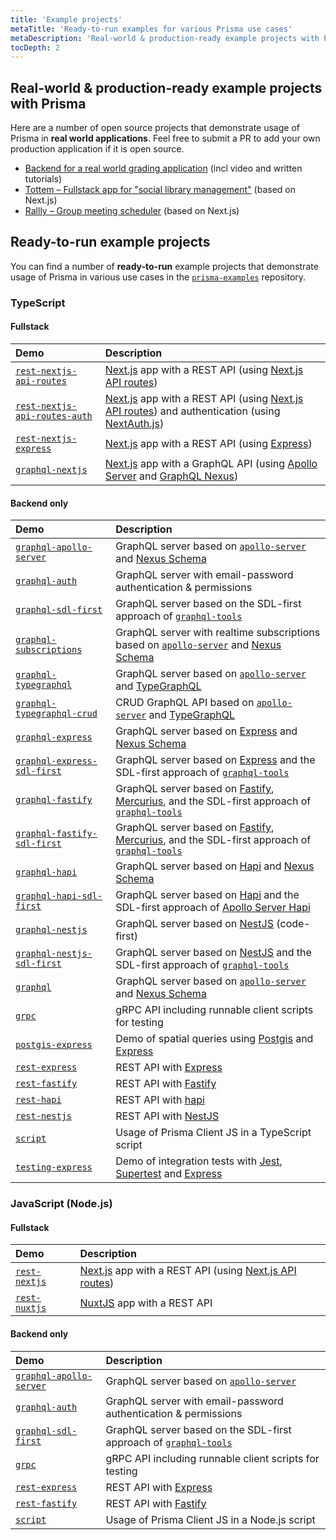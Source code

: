 ```yaml
---
title: 'Example projects'
metaTitle: 'Ready-to-run examples for various Prisma use cases'
metaDescription: 'Real-world & production-ready example projects with Prisma. Here are a number of open source projects that demonstrate usage of Prisma in real world applications.'
tocDepth: 2
---
```


## Real-world & production-ready example projects with Prisma

Here are a number of open source projects that demonstrate usage of Prisma in **real world applications**. Feel free to submit a PR to add your own production application if it is open source.

- [Backend for a real world grading application](https://github.com/2color/real-world-grading-app) (incl video and written tutorials)
- [Tottem – Fullstack app for "social library management"](https://github.com/poulainv/tottem) (based on Next.js)
- [Rallly – Group meeting scheduler](https://github.com/lukevella/rallly) (based on Next.js)

## Ready-to-run example projects

You can find a number of **ready-to-run** example projects that demonstrate usage of Prisma in various use cases in the [`prisma-examples`](https://github.com/prisma/prisma-examples/) repository.

### TypeScript

#### Fullstack

| Demo                                                                                                                          | Description                                                                                                                                                                                          |
| :---------------------------------------------------------------------------------------------------------------------------- | :--------------------------------------------------------------------------------------------------------------------------------------------------------------------------------------------------- |
| [`rest-nextjs-api-routes`](https://github.com/prisma/prisma-examples/tree/latest/typescript/rest-nextjs-api-routes)           | [Next.js](https://nextjs.org/) app with a REST API (using [Next.js API routes](https://nextjs.org/docs/api-routes/introduction))                                                                     |
| [`rest-nextjs-api-routes-auth`](https://github.com/prisma/prisma-examples/tree/latest/typescript/rest-nextjs-api-routes-auth) | [Next.js](https://nextjs.org/) app with a REST API (using [Next.js API routes](https://nextjs.org/docs/api-routes/introduction)) and authentication (using [NextAuth.js](https://next-auth.js.org/)) |
| [`rest-nextjs-express`](https://github.com/prisma/prisma-examples/tree/latest/typescript/rest-nextjs-express)                 | [Next.js](https://nextjs.org/) app with a REST API (using [Express](https://expressjs.com/))                                                                                                         |
| [`graphql-nextjs`](https://github.com/prisma/prisma-examples/tree/latest/typescript/graphql-nextjs)                           | [Next.js](https://nextjs.org/) app with a GraphQL API (using [Apollo Server](https://github.com/apollographql/apollo-server) and [GraphQL Nexus](https://github.com/graphql-nexus/nexus))            |

#### Backend only

| Demo                                                                                                                      | Description                                                                                                                                                                          |
| :------------------------------------------------------------------------------------------------------------------------ | :----------------------------------------------------------------------------------------------------------------------------------------------------------------------------------- |
| [`graphql-apollo-server`](https://github.com/prisma/prisma-examples/tree/latest/typescript/graphql-apollo-server)         | GraphQL server based on [`apollo-server`](https://www.apollographql.com/docs/apollo-server/) and [Nexus Schema](https://github.com/graphql-nexus/schema)                             |
| [`graphql-auth`](https://github.com/prisma/prisma-examples/tree/latest/typescript/graphql-auth)                           | GraphQL server with email-password authentication & permissions                                                                                                                      |
| [`graphql-sdl-first`](https://github.com/prisma/prisma-examples/tree/latest/typescript/graphql-sdl-first)                 | GraphQL server based on the SDL-first approach of [`graphql-tools`](https://www.apollographql.com/docs/graphql-tools/)                                                               |
| [`graphql-subscriptions`](https://github.com/prisma/prisma-examples/tree/latest/typescript/subscriptions-pubsub)          | GraphQL server with realtime subscriptions based on [`apollo-server`](https://www.apollographql.com/docs/apollo-server/) and [Nexus Schema](https://github.com/graphql-nexus/schema) |
| [`graphql-typegraphql`](https://github.com/prisma/prisma-examples/tree/latest/typescript/graphql-typegraphql)             | GraphQL server based on [`apollo-server`](https://www.apollographql.com/docs/apollo-server) and [TypeGraphQL](https://github.com/MichalLytek/type-graphql)
| [`graphql-typegraphql-crud`](https://github.com/prisma/prisma-examples/tree/latest/typescript/graphql-typegraphql-crud)             | CRUD GraphQL API based on [`apollo-server`](https://www.apollographql.com/docs/apollo-server) and [TypeGraphQL](https://github.com/MichalLytek/type-graphql)                                 |
| [`graphql-express`](https://github.com/prisma/prisma-examples/tree/latest/typescript/graphql-express)                     | GraphQL server based on [Express](https://expressjs.com/) and [Nexus Schema](https://github.com/graphql-nexus/schema)                                                                |
| [`graphql-express-sdl-first`](https://github.com/prisma/prisma-examples/tree/latest/typescript/graphql-express-sdl-first) | GraphQL server based on [Express](https://expressjs.com/) and the SDL-first approach of [`graphql-tools`](https://www.apollographql.com/docs/graphql-tools/)                         |
| [`graphql-fastify`](https://github.com/prisma/prisma-examples/tree/latest/typescript/graphql-fastify) | GraphQL server based on [Fastify](https://fastify.io/), [Mercurius](https://mercurius.dev/), and the SDL-first approach of [`graphql-tools`](https://www.graphql-tools.com/docs/generate-schema/)                         |
| [`graphql-fastify-sdl-first`](https://github.com/prisma/prisma-examples/tree/latest/typescript/graphql-fastify-sdl-first) | GraphQL server based on [Fastify](https://fastify.io/), [Mercurius](https://mercurius.dev/), and the SDL-first approach of [`graphql-tools`](https://www.graphql-tools.com/docs/generate-schema/)                         |
| [`graphql-hapi`](https://github.com/prisma/prisma-examples/tree/latest/typescript/graphql-hapi)                     | GraphQL server based on [Hapi](https://hapi.dev/) and [Nexus Schema](https://github.com/graphql-nexus/schema)                                                                |
| [`graphql-hapi-sdl-first`](https://github.com/prisma/prisma-examples/tree/latest/typescript/graphql-hapi-sdl-first) | GraphQL server based on [Hapi](https://hapi.dev/) and the SDL-first approach of [Apollo Server Hapi](https://github.com/apollographql/apollo-server/tree/main/packages/apollo-server-hapi)                         |
| [`graphql-nestjs`](https://github.com/prisma/prisma-examples/tree/latest/typescript/graphql-nestjs)                       | GraphQL server based on [NestJS](https://nestjs.com/) (code-first)                                                                                                                   |
| [`graphql-nestjs-sdl-first`](https://github.com/prisma/prisma-examples/tree/latest/typescript/graphql-nestjs-sdl-first)   | GraphQL server based on [NestJS](https://nestjs.com/) and the SDL-first approach of [`graphql-tools`](https://www.apollographql.com/docs/graphql-tools/)                             |
| [`graphql`](https://github.com/prisma/prisma-examples/tree/latest/typescript/graphql) | GraphQL server based on [`apollo-server`](https://www.apollographql.com/docs/apollo-server) and [Nexus Schema](https://github.com/graphql-nexus/schema) |
| [`grpc`](https://github.com/prisma/prisma-examples/tree/latest/typescript/grpc) | gRPC API including runnable client scripts for testing |
| [`postgis-express`](https://github.com/prisma/prisma-examples/tree/latest/typescript/postgis-express) | Demo of spatial queries using [Postgis](http://postgis.net/) and [Express](https://expressjs.com/) |
| [`rest-express`](https://github.com/prisma/prisma-examples/tree/latest/typescript/rest-express) | REST API with [Express](https://expressjs.com/) |
| [`rest-fastify`](https://github.com/prisma/prisma-examples/tree/latest/typescript/rest-fastify) | REST API with [Fastify](https://www.fastify.io/) |
| [`rest-hapi`](https://github.com/prisma/prisma-examples/tree/latest/typescript/rest-hapi) | REST API with [hapi](https://hapi.dev/) |
| [`rest-nestjs`](https://github.com/prisma/prisma-examples/tree/latest/typescript/rest-nestjs) | REST API with [NestJS](https://docs.nestjs.com/) |
| [`script`](https://github.com/prisma/prisma-examples/tree/latest/typescript/script) | Usage of Prisma Client JS in a TypeScript script |
| [`testing-express`](https://github.com/prisma/prisma-examples/tree/latest/typescript/testing-express) | Demo of integration tests with [Jest](https://jestjs.io/), [Supertest](https://github.com/visionmedia/supertest) and [Express](https://expressjs.com/) |

### JavaScript (Node.js)

#### Fullstack

| Demo                                                                                          | Description                                                                                                                      |
| :-------------------------------------------------------------------------------------------- | :------------------------------------------------------------------------------------------------------------------------------- |
| [`rest-nextjs`](https://github.com/prisma/prisma-examples/tree/latest/javascript/rest-nextjs) | [Next.js](https://nextjs.org/) app with a REST API (using [Next.js API routes](https://nextjs.org/docs/api-routes/introduction)) |
| [`rest-nuxtjs`](https://github.com/prisma/prisma-examples/tree/latest/javascript/rest-nuxtjs) | [NuxtJS](https://nuxtjs.org/) app with a REST API                                                                                |

#### Backend only

| Demo                                                                                                              | Description                                                                                                            |
| :---------------------------------------------------------------------------------------------------------------- | :--------------------------------------------------------------------------------------------------------------------- |
| [`graphql-apollo-server`](https://github.com/prisma/prisma-examples/tree/latest/javascript/graphql-apollo-server) | GraphQL server based on [`apollo-server`](https://www.apollographql.com/docs/apollo-server/)                           |
| [`graphql-auth`](https://github.com/prisma/prisma-examples/tree/latest/javascript/graphql-auth)                   | GraphQL server with email-password authentication & permissions                                                        |
| [`graphql-sdl-first`](https://github.com/prisma/prisma-examples/tree/latest/javascript/graphql-sdl-first)         | GraphQL server based on the SDL-first approach of [`graphql-tools`](https://www.apollographql.com/docs/graphql-tools/) |
| [`grpc`](https://github.com/prisma/prisma-examples/tree/latest/javascript/grpc)                                   | gRPC API including runnable client scripts for testing                                                                 |
| [`rest-express`](https://github.com/prisma/prisma-examples/tree/latest/javascript/rest-express)                   | REST API with [Express](https://expressjs.com/)                                                                        |
| [`rest-fastify`](https://github.com/prisma/prisma-examples/tree/latest/javascript/rest-fastify)                   | REST API with [Fastify](https://www.fastify.io/)                                                                       |
| [`script`](https://github.com/prisma/prisma-examples/tree/latest/javascript/script)                               | Usage of Prisma Client JS in a Node.js script                                                                          |
